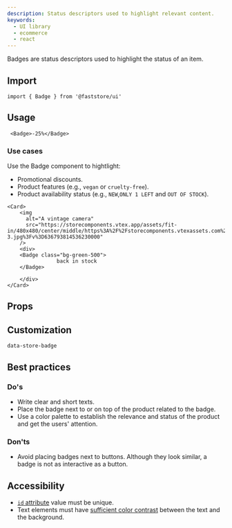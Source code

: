 ```yaml
---
description: Status descriptors used to highlight relevant content.
keywords:
  - UI library
  - ecommerce
  - react
---
```



Badges are status descriptors used to highlight the status of an item.

## Import

```tsx
import { Badge } from '@faststore/ui'
```

## Usage

```tsx live
 <Badge>-25%</Badge>
```
### Use cases

Use the Badge component to hightlight:

- Promotional discounts.
- Product features (e.g., `vegan` or `cruelty-free`).
- Product availability status (e.g., `NEW`,`ONLY 1 LEFT` and `OUT OF STOCK`).

```tsx live
<Card>
    <img
      alt="A vintage camera"
      src="https://storecomponents.vtex.app/assets/fit-in/480x480/center/middle/https%3A%2F%2Fstorecomponents.vtexassets.com%2Farquivos%2Fids%2F155481%2FFrame-3.jpg%3Fv%3D636793814536230000"
    />
    <div>
    <Badge class="bg-green-500">
                back in stock
    </Badge>

    </div>
</Card>
```

## Props

<PropsSection name="Badge" />

## Customization

`data-store-badge`

## Best practices

### Do's
- Write clear and short texts.
- Place the badge next to or on top of the product related to the badge.
- Use a color palette to establish the relevance and status of the product and get the users' attention.

### Don'ts
- Avoid placing badges next to buttons. Although they look similar, a badge is not as interactive as a button.

## Accessibility
- [`id` attribute](https://dequeuniversity.com/rules/axe/4.3/duplicate-id?application=axeAPI) value must be unique.
- Text elements must have [sufficient color contrast](https://dequeuniversity.com/rules/axe/4.3/color-contrast?application=axeAPI) between the text and the background.